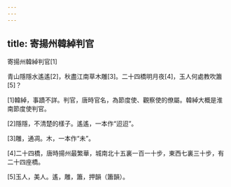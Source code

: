 ```yaml
---
---
---
```

title: 寄揚州韓綽判官
---




寄揚州韓綽判官[1]

青山隱隱水遙遙[2]，秋盡江南草木雕[3]。二十四橋明月夜[4]，玉人何處教吹簫[5]？

[1]韓綽，事蹟不詳。判官，唐時官名，為節度使、觀察使的僚屬。韓綽大概是淮南節度使判官。

[2]隱隱，不清楚的樣子。遙遙，一本作“迢迢”。

[3]雕，通凋。木，一本作“未”。

[4]二十四橋，唐時揚州最繁華，城南北十五裏一百一十步，東西七裏三十步，有二十四座橋。

[5]玉人，美人。遙，雕，簫，押韻（簫韻）。
